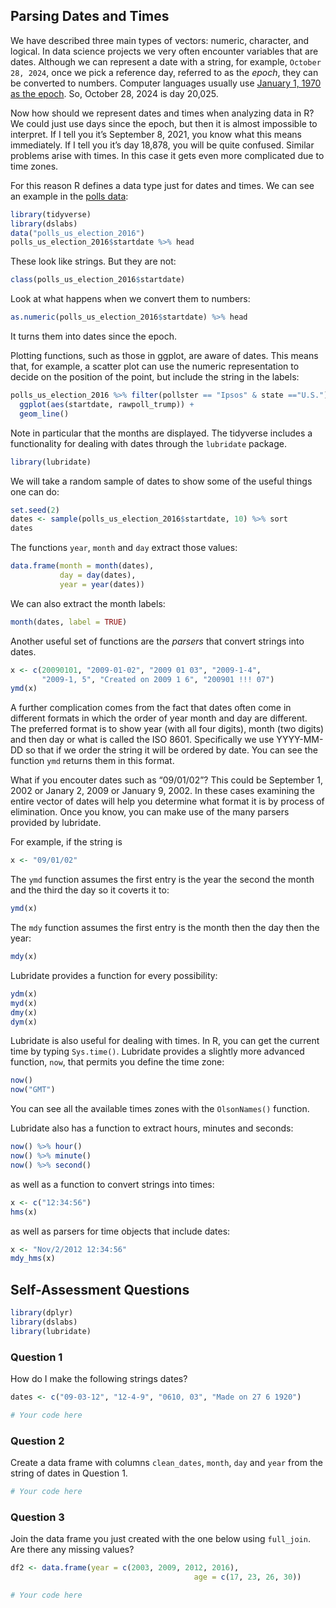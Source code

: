 ## Parsing Dates and Times

We have described three main types of vectors: numeric, character, and logical. In data science projects we very often encounter variables that are dates. Although we can represent a date with a string, for example, `October 28, 2024`, once we pick a reference day, referred to as the _epoch_, they can be converted to numbers. Computer languages usually use [January 1, 1970 as the epoch](https://www.quora.com/Why-does-epoch-time-start-with-January-1-1970). So, October 28, 2024 is day 20,025. 

Now how should we represent dates and times when analyzing data in R? We could just use days since the epoch, but then it is almost impossible to interpret. If I tell you it's September 8, 2021, you know what this means immediately. If I tell you it's day 18,878, you will be quite confused. Similar problems arise with times. In this case it gets even more complicated due to time zones. 

For this reason R defines a data type just for dates and times. We can see an example in the [polls data](https://cran.r-project.org/web/packages/dslabs/dslabs.pdf):

```r
library(tidyverse)
library(dslabs)
data("polls_us_election_2016")
polls_us_election_2016$startdate %>% head
```

These look like strings. But they are not:

```r
class(polls_us_election_2016$startdate)
```

Look at what happens when we convert them to numbers:

```r
as.numeric(polls_us_election_2016$startdate) %>% head
```

It turns them into dates since the epoch. 

Plotting functions, such as those in ggplot, are aware of dates. This means that, for example, a scatter plot can use the numeric representation to decide on the position of the point, but include the string in the labels:

```r
polls_us_election_2016 %>% filter(pollster == "Ipsos" & state =="U.S.") %>%
  ggplot(aes(startdate, rawpoll_trump)) +
  geom_line()
```

Note in particular that the months are displayed. The tidyverse includes a functionality for dealing with dates through the `lubridate` package. 

```r
library(lubridate)
```

We will take a random sample of dates to show some of the useful things one can do:
```r
set.seed(2)
dates <- sample(polls_us_election_2016$startdate, 10) %>% sort
dates
```

The functions `year`, `month` and `day` extract those values:

```r
data.frame(month = month(dates),
           day = day(dates),
           year = year(dates))
```

We can also extract the month labels:

```r
month(dates, label = TRUE)
```


Another useful set of functions are the _parsers_ that convert strings into dates.

```r
x <- c(20090101, "2009-01-02", "2009 01 03", "2009-1-4",
       "2009-1, 5", "Created on 2009 1 6", "200901 !!! 07")
ymd(x)
```


A further complication comes from the fact that dates often come in different formats in which the order of year month and day are different. The preferred format is to show year (with all four digits), month (two digits) and then day or what is called the ISO 8601. Specifically we use YYYY-MM-DD so that if we order the string it will be ordered by date. You can see the function `ymd` returns them in this format.

What if you encouter dates such as "09/01/02"? This could be September 1, 2002 or Janary 2, 2009 or January 9, 2002. 
In these cases examining the entire vector of dates will help you determine what format it is by process of elimination. Once you know, you can make use of the many parsers provided by lubridate.

For example, if the string is

```r
x <- "09/01/02"
```

The `ymd` function assumes the first entry is the year the second the month and the third the day so it coverts it to:

```r
ymd(x)
```

The `mdy` function assumes the first entry is the month then the day then the year:

```r
mdy(x)
```

Lubridate provides a function for every possibility:
```r
ydm(x)
myd(x)
dmy(x)
dym(x)
```



Lubridate is also useful for dealing with times. In R, you can get the current time by typing `Sys.time()`. Lubridate provides a slightly more advanced function, `now`, that permits you define the time zone:

```r
now()
now("GMT")
```

You can see all the available times zones with the `OlsonNames()` function.

Lubridate also has a function to extract hours, minutes and seconds:

```r
now() %>% hour()
now() %>% minute()
now() %>% second()
```

as well as a function to convert strings into times:

```r
x <- c("12:34:56")
hms(x)
```

as well as parsers for time objects that include dates:

```r
x <- "Nov/2/2012 12:34:56"
mdy_hms(x)
```

## Self-Assessment Questions

```r
library(dplyr)
library(dslabs)
library(lubridate)
```

### Question 1

How do I make the following strings dates?

```r
dates <- c("09-03-12", "12-4-9", "0610, 03", "Made on 27 6 1920")

# Your code here
```

### Question 2
Create a data frame with columns `clean_dates`, `month`, `day` and `year` from the string of dates in Question 1.

```r
# Your code here
```

### Question 3
Join the data frame you just created with the one below using `full_join`. Are there any missing values? 

```r
df2 <- data.frame(year = c(2003, 2009, 2012, 2016),
										 age = c(17, 23, 26, 30))

# Your code here
```

